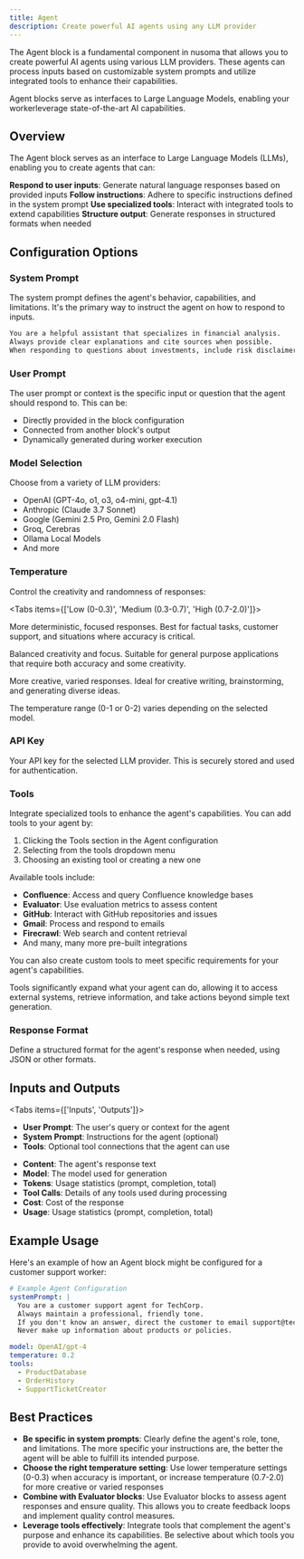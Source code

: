 ```yaml
---
title: Agent
description: Create powerful AI agents using any LLM provider
---
```



The Agent block is a fundamental component in nusoma that allows you to create powerful AI agents using various LLM providers. These agents can process inputs based on customizable system prompts and utilize integrated tools to enhance their capabilities.

<ThemeImage
  lightSrc="/static/light/agent-light.png"
  darkSrc="/static/dark/agent-dark.png"
  alt="Agent Block"
  width={300}
  height={175}
/>

<Callout type="info">
  Agent blocks serve as interfaces to Large Language Models, enabling your workerleverage
  state-of-the-art AI capabilities.
</Callout>

## Overview

The Agent block serves as an interface to Large Language Models (LLMs), enabling you to create agents that can:

<Steps>
  <Step>
    <strong>Respond to user inputs</strong>: Generate natural language responses based on provided
    inputs
  </Step>
  <Step>
    <strong>Follow instructions</strong>: Adhere to specific instructions defined in the system
    prompt
  </Step>
  <Step>
    <strong>Use specialized tools</strong>: Interact with integrated tools to extend capabilities
  </Step>
  <Step>
    <strong>Structure output</strong>: Generate responses in structured formats when needed
  </Step>
</Steps>

## Configuration Options

### System Prompt

The system prompt defines the agent's behavior, capabilities, and limitations. It's the primary way to instruct the agent on how to respond to inputs.

```markdown
You are a helpful assistant that specializes in financial analysis.
Always provide clear explanations and cite sources when possible.
When responding to questions about investments, include risk disclaimers.
```

### User Prompt

The user prompt or context is the specific input or question that the agent should respond to. This can be:

- Directly provided in the block configuration
- Connected from another block's output
- Dynamically generated during worker execution

### Model Selection

Choose from a variety of LLM providers:

- OpenAI (GPT-4o, o1, o3, o4-mini, gpt-4.1)
- Anthropic (Claude 3.7 Sonnet)
- Google (Gemini 2.5 Pro, Gemini 2.0 Flash)
- Groq, Cerebras
- Ollama Local Models
- And more

### Temperature

Control the creativity and randomness of responses:

<Tabs items={['Low (0-0.3)', 'Medium (0.3-0.7)', 'High (0.7-2.0)']}>
  <Tab>
    <p>
      More deterministic, focused responses. Best for factual tasks, customer support, and
      situations where accuracy is critical.
    </p>
  </Tab>
  <Tab>
    <p>
      Balanced creativity and focus. Suitable for general purpose applications that require both
      accuracy and some creativity.
    </p>
  </Tab>
  <Tab>
    <p>
      More creative, varied responses. Ideal for creative writing, brainstorming, and generating
      diverse ideas.
    </p>
  </Tab>
</Tabs>

<p className="mt-4 text-sm text-gray-600 dark:text-gray-400">
  The temperature range (0-1 or 0-2) varies depending on the selected model.
</p>

### API Key

Your API key for the selected LLM provider. This is securely stored and used for authentication.

### Tools

Integrate specialized tools to enhance the agent's capabilities. You can add tools to your agent by:

1. Clicking the Tools section in the Agent configuration
2. Selecting from the tools dropdown menu
3. Choosing an existing tool or creating a new one

<ThemeImage
  lightSrc="/static/light/tooldropdown-light.png"
  darkSrc="/static/dark/tooldropdown-dark.png"
  alt="Tools Dropdown"
  width={150}
  height={125}
/>

Available tools include:

- **Confluence**: Access and query Confluence knowledge bases
- **Evaluator**: Use evaluation metrics to assess content
- **GitHub**: Interact with GitHub repositories and issues
- **Gmail**: Process and respond to emails
- **Firecrawl**: Web search and content retrieval
- And many, many more pre-built integrations

You can also create custom tools to meet specific requirements for your agent's capabilities.

<Callout type="info">
  Tools significantly expand what your agent can do, allowing it to access external systems,
  retrieve information, and take actions beyond simple text generation.
</Callout>

### Response Format

Define a structured format for the agent's response when needed, using JSON or other formats.

## Inputs and Outputs

<Tabs items={['Inputs', 'Outputs']}>
  <Tab>
    <ul className="list-disc space-y-2 pl-6">
      <li>
        <strong>User Prompt</strong>: The user's query or context for the agent
      </li>
      <li>
        <strong>System Prompt</strong>: Instructions for the agent (optional)
      </li>
      <li>
        <strong>Tools</strong>: Optional tool connections that the agent can use
      </li>
    </ul>
  </Tab>
  <Tab>
    <ul className="list-disc space-y-2 pl-6">
      <li>
        <strong>Content</strong>: The agent's response text
      </li>
      <li>
        <strong>Model</strong>: The model used for generation
      </li>
      <li>
        <strong>Tokens</strong>: Usage statistics (prompt, completion, total)
      </li>
      <li>
        <strong>Tool Calls</strong>: Details of any tools used during processing
      </li>
      <li>
        <strong>Cost</strong>: Cost of the response
      </li>
      <li>
        <strong>Usage</strong>: Usage statistics (prompt, completion, total)
      </li>
    </ul>
  </Tab>
</Tabs>

## Example Usage

Here's an example of how an Agent block might be configured for a customer support worker:

```yaml
# Example Agent Configuration
systemPrompt: |
  You are a customer support agent for TechCorp.
  Always maintain a professional, friendly tone.
  If you don't know an answer, direct the customer to email support@techcorp.com.
  Never make up information about products or policies.

model: OpenAI/gpt-4
temperature: 0.2
tools:
  - ProductDatabase
  - OrderHistory
  - SupportTicketCreator
```

## Best Practices

- **Be specific in system prompts**: Clearly define the agent's role, tone, and limitations. The more specific your instructions are, the better the agent will be able to fulfill its intended purpose.
- **Choose the right temperature setting**: Use lower temperature settings (0-0.3) when accuracy is important, or increase temperature (0.7-2.0) for more creative or varied responses
- **Combine with Evaluator blocks**: Use Evaluator blocks to assess agent responses and ensure quality. This allows you to create feedback loops and implement quality control measures.
- **Leverage tools effectively**: Integrate tools that complement the agent's purpose and enhance its capabilities. Be selective about which tools you provide to avoid overwhelming the agent.

